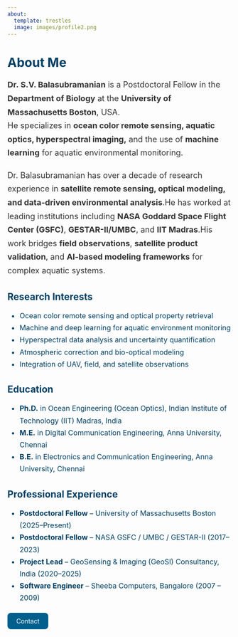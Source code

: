 ```yaml
---
about:
  template: trestles
  image: images/profile2.png
---
```


<link rel="stylesheet" href="https://cdnjs.cloudflare.com/ajax/libs/font-awesome/6.4.0/css/all.min.css">

<h1 style="text-align:left; color:#003f63;">About Me</h1>


<!-- Professional Summary -->
<p style="font-size:18px; line-height:1.7; color:#333;">
 <strong>Dr. S.V. Balasubramanian</strong> is a Postdoctoral Fellow in the <strong>Department of Biology</strong> at the <strong>University of Massachusetts Boston</strong>, USA.  
He specializes in <strong>ocean color remote sensing, aquatic optics, hyperspectral imaging,</strong> and the use of <strong>machine learning</strong> for aquatic environmental monitoring.
</p>
    
<p style="font-size:18px; line-height:1.7; color:#333; margin-top:20px;">
Dr. Balasubramanian has over a decade of research experience in <strong>satellite remote sensing, optical modeling, and data-driven environmental analysis</strong>.He has worked at leading institutions including <strong>NASA Goddard Space Flight Center (GSFC)</strong>, <strong>GESTAR-II/UMBC</strong>, and <strong>IIT Madras</strong>.His work bridges <strong>field observations</strong>, <strong>satellite product validation</strong>, and <strong>AI-based modeling frameworks</strong> for complex aquatic systems.
</p>

<!-- Research Interests -->
<h2 style="color:#003f63; margin-top:30px;">Research Interests</h2>
<ul style="font-size:16px; line-height:1.7; color:#003f63;">
  <li>Ocean color remote sensing and optical property retrieval</li>
  <li>Machine and deep learning for aquatic environment monitoring</li>
  <li>Hyperspectral data analysis and uncertainty quantification</li>
  <li>Atmospheric correction and bio-optical modeling</li>
  <li>Integration of UAV, field, and satellite observations</li>
</ul>

<!-- Education -->
<h2 style="color:#003f63; margin-top:30px;">Education</h2>
<ul style="font-size:16px; line-height:1.7; color:#003f63;">
  <li><strong>Ph.D.</strong> in Ocean Engineering (Ocean Optics), Indian Institute of Technology (IIT) Madras, India</li>
  <li><strong>M.E.</strong> in Digital Communication Engineering, Anna University, Chennai</li>
  <li><strong>B.E.</strong> in Electronics and Communication Engineering, Anna University, Chennai</li>
</ul>

<!-- Professional Experience -->
<h2 style="color:#003f63; margin-top:30px;">Professional Experience</h2>
<ul style="font-size:16px; line-height:1.7; color:#003f63;">
  <li><strong>Postdoctoral Fellow</strong> – University of Massachusetts Boston (2025–Present)</li>
  <li><strong>Postdoctoral Fellow</strong> – NASA GSFC / UMBC / GESTAR-II (2017–2023)</li>
  <li><strong>Project Lead</strong> – GeoSensing & Imaging (GeoSI) Consultancy, India (2020–2025)</li>
  <li><strong>Software Engineer</strong> – Sheeba Computers, Bangalore (2007 – 2009)</li>
</ul>

<!-- Contact Button -->
<div style="text-align:left; margin-top:30px;">
  <a href="contact.html" 
     style="background-color:#005f8d; color:white; padding:10px 20px; border-radius:8px; text-decoration:none;">
     <i class="fa-solid fa-envelope"></i> Contact
  </a>
</div>
